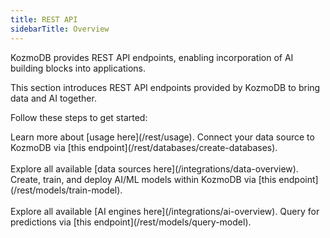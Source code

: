 ```yaml
---
title: REST API
sidebarTitle: Overview
---
```


KozmoDB provides REST API endpoints, enabling incorporation of AI building blocks into applications.

This section introduces REST API endpoints provided by KozmoDB to bring data and AI together.

Follow these steps to get started:

<Steps>
  <Step title="Set up the development environment">
    Learn more about [usage here](/rest/usage). 
  </Step>
  <Step title="Connect a data source">
    Connect your data source to KozmoDB via [this endpoint](/rest/databases/create-databases).<br></br>
    Explore all available [data sources here](/integrations/data-overview).
  </Step>
  <Step title="Create and deploy an AI/ML model">
    Create, train, and deploy AI/ML models within KozmoDB via [this endpoint](/rest/models/train-model).<br></br>
    Explore all available [AI engines here](/integrations/ai-overview).
  </Step>
  <Step title="Get predictions">
    Query for predictions via [this endpoint](/rest/models/query-model).
  </Step>
</Steps>
